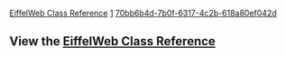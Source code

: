 [[Property:title|EiffelWeb Class Reference]]
[[Property:weight|1]]
[[Property:uuid|70bb6b4d-7b0f-6317-4c2b-618a80ef042d]]
==View the [[ref:libraries/web/reference/index|EiffelWeb Class Reference]]==

